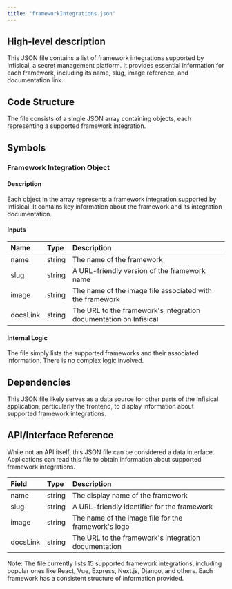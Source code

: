 ```yaml
---
title: "frameworkIntegrations.json"
---
```


## High-level description
This JSON file contains a list of framework integrations supported by Infisical, a secret management platform. It provides essential information for each framework, including its name, slug, image reference, and documentation link.

## Code Structure
The file consists of a single JSON array containing objects, each representing a supported framework integration.

## Symbols

### Framework Integration Object
#### Description
Each object in the array represents a framework integration supported by Infisical. It contains key information about the framework and its integration documentation.

#### Inputs
| Name | Type | Description |
|:-----|:-----|:------------|
| name | string | The name of the framework |
| slug | string | A URL-friendly version of the framework name |
| image | string | The name of the image file associated with the framework |
| docsLink | string | The URL to the framework's integration documentation on Infisical |

#### Internal Logic
The file simply lists the supported frameworks and their associated information. There is no complex logic involved.

## Dependencies
This JSON file likely serves as a data source for other parts of the Infisical application, particularly the frontend, to display information about supported framework integrations.

## API/Interface Reference
While not an API itself, this JSON file can be considered a data interface. Applications can read this file to obtain information about supported framework integrations.

| Field | Type | Description |
|:------|:-----|:------------|
| name | string | The display name of the framework |
| slug | string | A URL-friendly identifier for the framework |
| image | string | The name of the image file for the framework's logo |
| docsLink | string | The URL to the framework's integration documentation |

Note: The file currently lists 15 supported framework integrations, including popular ones like React, Vue, Express, Next.js, Django, and others. Each framework has a consistent structure of information provided.